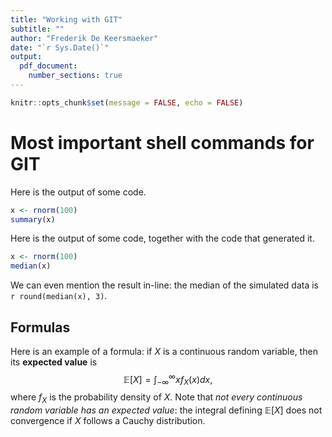 ```yaml
---
title: "Working with GIT"
subtitle: ""
author: "Frederik De Keersmaeker"
date: "`r Sys.Date()`"
output:
  pdf_document:
    number_sections: true
---
```


```r
knitr::opts_chunk$set(message = FALSE, echo = FALSE)
```

# Most important shell commands for GIT

Here is the output of some code.

```r
x <- rnorm(100)
summary(x)
```

Here is the output of some code, together with the code that generated it.

```r
x <- rnorm(100)
median(x)
```

We can even mention the result in-line: the median of the simulated data is `r round(median(x), 3)`.

## Formulas

Here is an example of a formula: if $X$ is a continuous random variable, then its **expected value** is
$$
  \mathbb{E}[X] = \int_{-\infty}^\infty x f_X(x)dx,
$$
where $f_X$ is the probability density of $X$. Note that *not every continuous random variable has an expected value*: the integral defining $\mathbb{E}[X]$ does not convergence if $X$ follows a Cauchy distribution.


